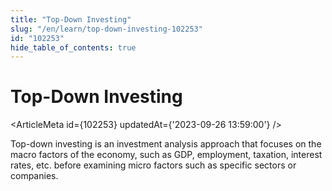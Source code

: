 ```yaml
---
title: "Top-Down Investing"
slug: "/en/learn/top-down-investing-102253"
id: "102253"
hide_table_of_contents: true
---
```



# Top-Down Investing

<ArticleMeta id={102253} updatedAt={'2023-09-26 13:59:00'} />
<div className='border-solid border-b border-t-0 my-4 border-[var(--ifm-color-gray-300)]' />

Top-down investing is an investment analysis approach that focuses on the macro factors of the economy, such as GDP, employment, taxation, interest rates, etc. before examining micro factors such as specific sectors or companies.
